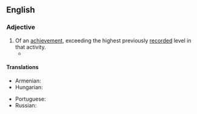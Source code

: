 ==English==

===Adjective===
{{en-adj|head=[[record]]-[[breaking]]}}
# Of an [[achievement]], exceeding the highest previously [[record]]ed level in that activity.
#* {{quote-journal|en|date=2020 July 29|author=Ian Prosser discusses with Paul Stephen|title=Rail needs robust and strategic plans|journal=Rail|page=42|text=For example, '''record-breaking''' rainfall in the UK made February 2020 the wettest February on record, while July 2019 was deemed to be the warmest month on record worldwide.}}

====Translations====
{{trans-top|exceeding the highest previously recorded level in that activity}}
* Armenian: {{t+|hy|ռեկորդային}}
* Hungarian: {{t|hu|rekorddöntő}}
{{trans-mid}}
* Portuguese: {{t+|pt|recorde}}
* Russian: {{t+|ru|рекордный|sc=Armn}}
{{trans-bottom}}